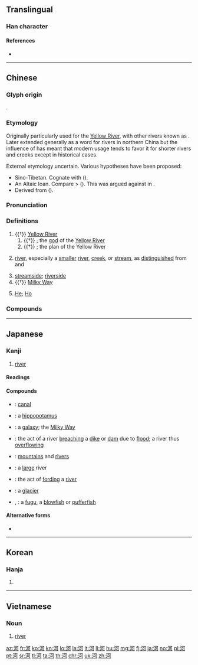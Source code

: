 ==Translingual==

===Han character===
{{Han char|rn=85|rad=水|as=05|sn=8|four=31120|canj=EMNR|ids=⿰氵可}}

====References====
* {{Han ref|kx=0613.090|dkj=17245|dj=1006.080|hdz=31582.030|uh=6CB3|ud=27827|bh=AA65|bd=43621}}

----

==Chinese==
{{zh-forms}}

===Glyph origin===
{{Han etyl}}
{{Han compound|水|alt1=氵|可|ls=psc|c1=s|c2=p}}.

===Etymology===
Originally particularly used for the [[Yellow River]], with other rivers known as {{och-l|水}}. Later extended generally as a word for rivers in northern China but the influence of {{och-l|江|[[Yangtze]] [[river|River]]; [[river]] in [[southern]] [[China]]}} has meant that modern usage tends to favor it for shorter rivers and creeks except in historical cases. 

External etymology uncertain. Various hypotheses have been proposed:
* Sino-Tibetan. Cognate with {{cog|bo|རྒལ་བ||to cross, to traverse}} ({{zh-ref|Coblin, 1986}}).
* An Altaic loan. Compare {{cog|xgn-pro|*gowl||river}} > {{cog|mn|ᠭᠣᠣᠯ||river}} ({{zh-ref|Mei and Norman, 1976}}). This was argued against in {{zh-ref|Zhang (1998)}}.
* Derived from {{och-l|湖|lake}} ({{zh-ref|Matisoff, 1995}}).

===Pronunciation===
{{zh-pron
|m=hé
|c=ho4
|g=ho2
|h=pfs=hò
|j=he1
|md=ò̤
|mn=hô
|mn-t=ho5
|w=3hhe
|x=ho2
|mc=y
|oc=y
|ma=y
|cat=n,pn
}}

===Definitions===
{{zh-hanzi}}

# {{†}} [[Yellow River]]
## {{†}} {{lb|zh|Chinese mythology}} {{w|Hebo}}; the [[god]] of the [[Yellow River]]
## {{†}} {{lb|zh|Chinese mythology}} {{w|Yellow River Map|Yellow River's Map}}; the plan of the Yellow River {{gloss|mystic diagram said to have been supernaturally revealed}}
# {{lb|zh|by extension}} [[river]], especially a [[smaller]] [[river]], [[creek]], or [[stream]], as [[distinguish]]ed from {{zh-l|*江}} and {{zh-l|*川}}
#: {{zh-x|河流|river}}
#: {{zh-x|小河|small river, stream}}
# [[streamside]]; [[riverside]]
# {{†}} {{lb|zh|figurative}} [[Milky Way]]
# {{surname|lang=zh|dot=:}} [[He]]; [[Ho]]

===Compounds===
{{zh-der|河流|黄河|淮河|泰晤士河|密西西比河|三比西河|三河|三豕涉河|三豕渡河|亞馬孫河|伊犁河|俟河之清|信口開河|偃鼠飲河|先河|克魯倫河|內河|內流河|兩河流域|冥河|冰河|冰河作用|冰河公園|冰河時期|劍河|加倫河|北戴河|北河|北運河|半壁河山|南運河|印度河|口如懸河|口若懸河|呼蘭河|咫尺山河|喀布爾河|噴赤河|土拉河|基隆河|塔里木河|塞納河|墜入愛河|夏河縣|外流河|多瑙河|大好河山|大河|大河小說|大河文化|大淩河|大清河|大通河|大運河|大陸冰河|天河|天河配|奔井投河|奧得河|威悉河|媯河|子牙河|安陽河|密蘇里河|封河|尼羅河|山河|山河襟帶|巴拉圭河|巴河|布喀河|布格河|帶厲山河|帶河厲山|帶礪山河|帶礪河山|庫爾河|引河|御河|德拉瓦河|恆河|恆河平原|恆河沙數|愛河|憑河暴虎|懸河|懸河注水|懸河注火|懸河瀉水|投河逩井|抱痛西河|拔河|掌上河山|揮劍成河|擔雪填河|擲果河陽|攔河壩|放河燈|斡難河|明河|易北河|星河|星點河魨|昭披耶河|普渡河|暴虎馮河|曳落河|柳河東|柴達木河|桑乾河|梯河|楚河漢界|橘河 |次成河|氣吞山河|氣壓山河|氣壯山河|氣壯河山|氣蓋山河|永定河|永浴愛河|江南河|江河日下|江河行地|汾河|沂河|沭河|河不出圖|河亶甲|河伯|河伯使者|河伯娶婦|河伯從事|河內|河務|河北|河北梆子|河北省|河南|河南墜子|河南梆子|河南省|河卵石|河口|河口港|河右|河圖|河圖洛書|河埠|河堤|河外星系|河套|河套平原|河套文化|河女之章|河山|河山帶礪|河岱|河岸|河嶽|河川|河川襲奪|河工|河市|河床|河底隧道|河廣|河患|河房|河撈|河曲智叟|河朔|河東|河東獅吼|河東獅子|河東集|河柳|河梁|河槽|河汊子|河汾|河汾門下|河沿|河泊所|河洛|河津|河海|河涸海乾|河清|河清海晏|河清難俟|河渠|河源|河溝|河漏|河漢|河漫灘|河潤|河濱|河灘|河燈|河狸|河畔|河神|河綿|河落海乾|河蚌|河蝦|河蟹|河西|河西走廊|河谷|河豚|河貝子|河身|河車|河運|河道|河道整治|河道總督|河邊|河間獻王|河間縣|河防|河陽|河陽衰鬢|河隄|河階|河面|河馬|河魚之患|河魚之疾|河魚腹疾|河鼓|沽河|沿河|波河|波河平原|泥船渡河|洋河|洧河|洪河|洮河|洳河|洵河|洺河|流血成河|海乾河盡|海拉爾河|海晏河清|海河|海沸河翻|涇河|淘河|淡水河|減水河|渡河|渡河香象|渦河|渭河|渭河盆地|渾河|湄公河|湄南河|滁河|滏陽河|滹沱河|漕河|漯河|潁河|潘河陽|濟河焚舟|濰河|瀋河|灃河|灤河|無定河|熱河|熱河省|熱河高原|琿春河|界河|當曲河|痛抱西河|白尼羅河|白河|白河水庫|白河縣|白狼河|白紹拉河|百二山河|睢河|礪山帶河|礪帶山河|秋河|科布多河|秦淮河|窩瓦河|約旦河|紅河|紫河車|絳河|綏芬河|羅亞爾河|肥河|臨河羨魚|色楞格河|苦河|萊因河|葉爾羌河|薩爾河|藍尼羅河|螃蟹過河|血流成河|衛河|表裡山河|被山帶河|襄河|襟山帶河|襲奪河|西河|西河之痛|西河大鼓|西河柳|言若懸河|言類懸河|護城河|負石赴河|賈人渡河|辰河戲|通天河|運河|過河卒子|過河抽板|過河拆橋|遼河|還我河山|邈若山河|鄂畢河|鄂諾河|銀河|銀河倒瀉|銀河座標|銀河清淺|銀河系|錦繡山河|錦繡河山|長河|開河|關河|阿姆河|陰河|隆河|隆河谷地|順口開河|頓河|額濟納河|飲河滿腹|飲馬河|香象渡河|馬士河|馮河|魯爾河|黃河|黃河清|黑河屯}}

{{zh-cat|Beginning|Water}}

----

==Japanese==

===Kanji===
{{ja-kanji|grade=5|rs=水05}}

# [[river]]

====Readings====
{{ja-readings
|goon=[[が]] (ga)
|kanon=[[か]] (ka)
|kun=[[かわ]] (kawa)}}

====Compounds====
{{der-top|Compounds}}
* {{ja-r|運河|うんが}}: [[canal]]
* {{ja-r|河馬|かば}}: a [[hippopotamus]]
* {{ja-r|銀河|ぎんが}}: a [[galaxy]]; the [[Milky Way]]
* {{ja-r|決河|けっか}}: the act of a river [[breach]]ing a [[dike]] or [[dam]] due to [[flood]]; a river thus [[overflow]]ing
* {{ja-r|山河|さんが}}: [[mountain]]s and [[river]]s
{{der-mid}}
* {{ja-r|大河|たいが}}: a [[large]] river
* {{ja-r|渡河|とか}}: the act of [[ford]]ing a [[river]]
* {{ja-r|氷河|ひょうが}}: a [[glacier]]
* {{ja-r|河豚|ふぐ}}, {{ja-r|河豚|かとん}}: a [[fugu]], a [[blowfish]] or [[pufferfish]]
{{der-bottom}}

====Alternative forms====
* {{l|ja|川}}

----

==Korean==

===Hanja===
{{ko-hanja|hangeul=하|eumhun=|mr=ha|y=ha}}

# {{defn|lang=ko|sort=水05}}

----

==Vietnamese==

===Noun===
{{vi-hantu|[[hà]], [[nghiệp]], [[xương]]|rs=水05|pos=noun}}

# [[river]]

[[az:河]]
[[fr:河]]
[[ko:河]]
[[kn:河]]
[[lo:河]]
[[la:河]]
[[lt:河]]
[[li:河]]
[[hu:河]]
[[mg:河]]
[[fj:河]]
[[ja:河]]
[[no:河]]
[[pl:河]]
[[pt:河]]
[[sr:河]]
[[tl:河]]
[[ta:河]]
[[th:河]]
[[chr:河]]
[[uk:河]]
[[zh:河]]